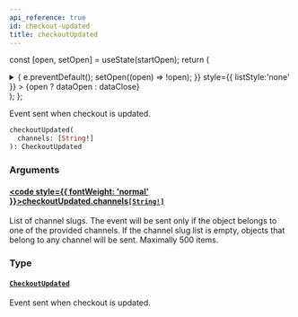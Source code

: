 ```yaml
---
api_reference: true
id: checkout-updated
title: checkoutUpdated
---
```






const [open, setOpen] = useState(startOpen);
return (
<details {...(open ? { open: true } : {})} className="details" style={{ border:'none', boxShadow:'none', background:'var(--ifm-background-color)' }}>
<summary
onClick={(e) => {
e.preventDefault();
setOpen((open) => !open);
}}
style={{ listStyle:'none' }} >
{open ? dataOpen : dataClose}
</summary>
{open && children}
</details>
);
};

Event sent when checkout is updated.


<Badge text="Added in Saleor 3.21" class="badge badge--secondary margin-bottom--sm" />


<FeaturePreview />

```graphql
checkoutUpdated(
  channels: [String!]
): CheckoutUpdated
```

### Arguments

#### [<code style={{ fontWeight: 'normal' }}>checkoutUpdated.<b>channels</b></code>](#)<Bullet />[`[String!]`](../../../api-reference/miscellaneous/scalars/string.mdx) <Badge class="badge badge--secondary" text="list"/> <Badge class="badge badge--secondary" text="scalar"/> <Badge class="badge badge--secondary" text="miscellaneous"/>

List of channel slugs. The event will be sent only if the object belongs to one of the provided channels. If the channel slug list is empty, objects that belong to any channel will be sent. Maximally 500 items.

### Type

#### [`CheckoutUpdated`](../../../api-reference/checkout/objects/checkout-updated.mdx) <Badge class="badge badge--secondary" text="object"/> <Badge class="badge badge--secondary" text="checkout"/>

Event sent when checkout is updated.

